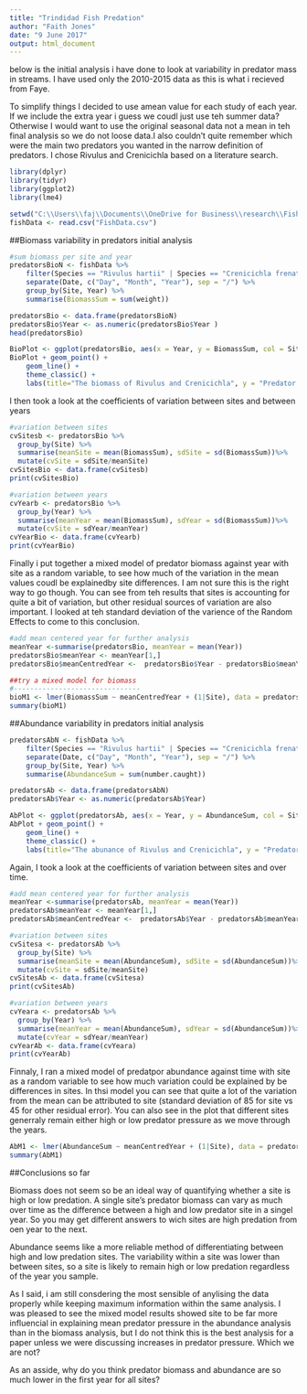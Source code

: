 ---
title: "Trindidad Fish Predation"
author: "Faith Jones"
date: "9 June 2017"
output: html_document
---
below is the initial analysis i have done to look at variability in predator mass
in streams. I have used only the 2010-2015 data as this is what i recieved from 
Faye. 

To simplify things I decided to use amean value for each study of each year. If 
we include the extra year i guess we coudl just use teh summer data? Otherwise
I would want to use the original seasonal data not a mean in teh final analysis
so we do not loose data.I also couldn't quite remember which were the main
two predators you wanted in the narrow definition of predators. I chose 
Rivulus and Crenicichla based on a literature search. 

```{r,results='hide', message=FALSE, warning=FALSE}
library(dplyr)
library(tidyr)
library(ggplot2)
library(lme4)

setwd("C:\\Users\\faj\\Documents\\OneDrive for Business\\research\\FishPredation\\Data")
fishData <- read.csv("FishData.csv")
```

##Biomass variability in predators initial analysis 
```{r,}

#sum biomass per site and year
predatorsBioN <- fishData %>% 
	filter(Species == "Rivulus hartii" | Species == "Crenicichla frenata") %>%
	separate(Date, c("Day", "Month", "Year"), sep = "/") %>%
	group_by(Site, Year) %>%
	summarise(BiomassSum = sum(weight))

predatorsBio <- data.frame(predatorsBioN)
predatorsBio$Year <- as.numeric(predatorsBio$Year )
head(predatorsBio)

BioPlot <- ggplot(predatorsBio, aes(x = Year, y = BiomassSum, col = Site, group = Site))
BioPlot + geom_point() +
	geom_line() +
	theme_classic() +
	labs(title="The biomass of Rivulus and Crenicichla", y = "Predator Biomass (kg)")

```

I then took a look at the coefficients of variation between sites and between years

```{r}

#variation between sites
cvSitesb <- predatorsBio %>%
  group_by(Site) %>%
  summarise(meanSite = mean(BiomassSum), sdSite = sd(BiomassSum))%>%
  mutate(cvSite = sdSite/meanSite)
cvSitesBio <- data.frame(cvSitesb)
print(cvSitesBio)

#variation between years
cvYearb <- predatorsBio %>%
  group_by(Year) %>%
  summarise(meanYear = mean(BiomassSum), sdYear = sd(BiomassSum))%>%
  mutate(cvSite = sdYear/meanYear)
cvYearBio <- data.frame(cvYearb)
print(cvYearBio)
```

Finally i put together a mixed model of predator biomass against year with 
site as a random variable, to see how much of the variation in the mean values 
coudl be explainedby site differences. I am not sure this is the right way to 
go though. You can see from teh results that sites is accounting for quite
a bit of variation, but other residual sources of variation are also 
important. I looked at teh standard deviation of the varience of the Random 
Effects to come to this conclusion. 

```{r}
#add mean centered year for further analysis
meanYear <-summarise(predatorsBio, meanYear = mean(Year)) 
predatorsBio$meanYear <- meanYear[1,]
predatorsBio$meanCentredYear <-  predatorsBio$Year - predatorsBio$meanYear

##try a mixed model for biomass
#-------------------------------
bioM1 <- lmer(BiomassSum ~ meanCentredYear + (1|Site), data = predatorsBio)
summary(bioM1)
```

##Abundance variability in predators initial analysis 

```{r}
predatorsAbN <- fishData %>% 
	filter(Species == "Rivulus hartii" | Species == "Crenicichla frenata") %>%
	separate(Date, c("Day", "Month", "Year"), sep = "/") %>%
	group_by(Site, Year) %>%
	summarise(AbundanceSum = sum(number.caught))

predatorsAb <- data.frame(predatorsAbN)
predatorsAb$Year <- as.numeric(predatorsAb$Year)

AbPlot <- ggplot(predatorsAb, aes(x = Year, y = AbundanceSum, col = Site, group = Site))
AbPlot + geom_point() +
	geom_line() +
	theme_classic() +
	labs(title="The abunance of Rivulus and Crenicichla", y = "Predator Abundance")

```

Again, I took a look at the coefficients of variation between sites and over 
time.

```{r}
#add mean centered year for further analysis
meanYear <-summarise(predatorsAb, meanYear = mean(Year)) 
predatorsAb$meanYear <- meanYear[1,]
predatorsAb$meanCentredYear <-  predatorsAb$Year - predatorsAb$meanYear	

#variation between sites
cvSitesa <- predatorsAb %>%
  group_by(Site) %>%
  summarise(meanSite = mean(AbundanceSum), sdSite = sd(AbundanceSum))%>%
  mutate(cvSite = sdSite/meanSite)
cvSitesAb <- data.frame(cvSitesa)
print(cvSitesAb)

#variation between years
cvYeara <- predatorsAb %>%
  group_by(Year) %>%
  summarise(meanYear = mean(AbundanceSum), sdYear = sd(AbundanceSum))%>%
  mutate(cvYear = sdYear/meanYear)
cvYearAb <- data.frame(cvYeara)
print(cvYearAb)

```

Finnaly, I ran a mixed model of predatpor abundance against time with site as a 
random variable to see how much variation could be explained by be differences
in sites. In thsi model you can see that quite a lot of the variation from the 
mean can be attributed to site (standard deviation of 85 for site vs 45 for other
residual error). You can also see in the plot that different sites generraly remain 
either high or low predator pressure as we move through the years. 

```{r}

AbM1 <- lmer(AbundanceSum ~ meanCentredYear + (1|Site), data = predatorsAb)
summary(AbM1)


```

##Conclusions so far  

Biomass does not seem so be an ideal way of quantifying whether a site is high or 
low predation. A single site's predator biomass can vary as much over time as the 
difference between a high and low predator site in a singel year. So you may 
get different answers to wich sites are high predation from oen year to the next.

Abundance seems like a more reliable method of differentiating between high and 
low predation sites. The variability within a site was lower than between sites, 
so a site is likely to remain high or low predation regardless of the year you sample.

As I said, i am still consdering the most sensible of anylising the data properly
while keeping maximum information within the same analysis. I was pleased to see the 
mixed model results showed site to be far more influencial in explaining mean 
predator pressure in the abundance analysis than in the biomass analysis, but I 
do not think this is the best analysis for a paper unless we were discussing increases 
in predator pressure. Which we are not?

As an asside, why do you think predator biomass and abundance are so much lower 
in the first year for all sites?



